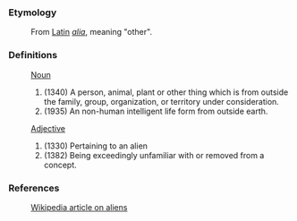 ===Etymology===
:From [[Latin]] ''[[alia]]'', meaning "other".


===Definitions===
:[[Noun]]
:#(1340) A person, animal, plant or other thing which is from outside the family, group, organization, or territory under consideration.
:#(1935) An non-human intelligent life form from outside earth.
:[[Adjective]]
:#(1330) Pertaining to an alien
:#(1382) Being exceedingly unfamiliar with or removed from a concept.

===References===
:[[w:Alien|Wikipedia article on aliens]]